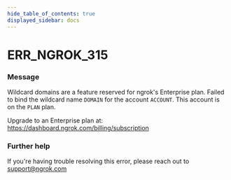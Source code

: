 ```yaml
---
hide_table_of_contents: true
displayed_sidebar: docs
---
```



# ERR_NGROK_315

### Message

Wildcard domains are a feature reserved for ngrok's Enterprise plan.
Failed to bind the wildcard name `DOMAIN` for the account `ACCOUNT`.
This account is on the `PLAN` plan.

Upgrade to an Enterprise plan at: https://dashboard.ngrok.com/billing/subscription

### Further help

If you're having trouble resolving this error, please reach out to [support@ngrok.com](mailto:support@ngrok.com?subject=Help%20with%20ERR_NGROK_315)

<ErrorDetails error="err_ngrok_315" />
